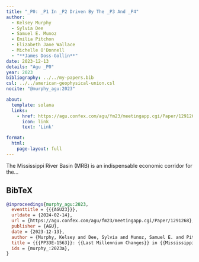 ```yaml
---
title: "_P0: _P1 In _P2 Driven By The _P3 And _P4"
author:
  - Kelsey Murphy
  - Sylvia Dee
  - Samuel E. Munoz
  - Emilia Pitchon
  - Elizabeth Jane Wallace
  - Michelle O'Donnell
  - "**James Doss-Gollin**"
date: 2023-12-13
details: "Agu _P0"
year: 2023
bibliography: ../../my-papers.bib
csl: ../../american-geophysical-union.csl
nocite: "@murphy_agu:2023"

about:
  template: solana
  links:
    - href: https://agu.confex.com/agu/fm23/meetingapp.cgi/Paper/1291268
      icon: link
      text: 'Link'

format:
  html:
    page-layout: full
---
```


The Mississippi River Basin (MRB) is an indispensable economic corridor for the...

## BibTeX

```bibtex
@inproceedings{murphy_agu:2023,
  eventtitle = {{{AGU23}}},
  urldate = {2024-02-14},
  url = {https://agu.confex.com/agu/fm23/meetingapp.cgi/Paper/1291268},
  publisher = {AGU},
  date = {2023-12-13},
  author = {Murphy, Kelsey and Dee, Sylvia and Munoz, Samuel E. and Pitchon, Emilia and Wallace, Elizabeth Jane and O'Donnell, Michelle and Doss-Gollin, James},
  title = {{{PP33E-1563}}: {{Last Millennium Changes}} in {{Mississippi River Basin Hydrology}} Driven by the {{Bermuda High}} and {{Great Plains Low Level Jet}}},
  ids = {murphy_:2023a},
}
```